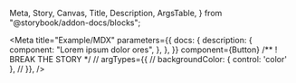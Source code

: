   Meta,
  Story,
  Canvas,
  Title,
  Description,
  ArgsTable,
} from "@storybook/addon-docs/blocks";

<Meta
  title="Example/MDX"
  parameters={{
    docs: {
      description: {
        component: "Lorem ipsum dolor ores",
      },
    },
  }}
  component={Button}
  /** ! BREAK THE STORY */
  // argTypes={{
  //   backgroundColor: { control: 'color' },
  // }},
/>

<Title />
<Description />


With `MDX` we can define a story for `Checkbox` right in the middle of our
Markdown documentation.

<Canvas>
  <Story
    name="Primary"
    args={{
      primary: true,
      label: "Button",
    }}
  >
    {Template.bind({})}
  </Story>
</Canvas>

<ArgsTable />

<Canvas>
  <Story
    name="Secondary"
    args={{
      label: "Button",
    }}
  >
    {Template.bind({})}
  </Story>
</Canvas>

<Canvas>
  <Story
    name="Large"
    args={{
      size: "large",
      label: "Button",
    }}
  >
    {Template.bind({})}
  </Story>
</Canvas>

<Canvas>
  <Story
    name="Small"
    args={{
      size: "small",
      label: "Button",
    }}
  >
    {Template.bind({})}
  </Story>
</Canvas>
